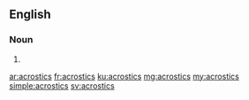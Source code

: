 ==English==

===Noun===
{{head|en|plural}}

# {{plural of|acrostic|lang=en}}

[[ar:acrostics]]
[[fr:acrostics]]
[[ku:acrostics]]
[[mg:acrostics]]
[[my:acrostics]]
[[simple:acrostics]]
[[sv:acrostics]]